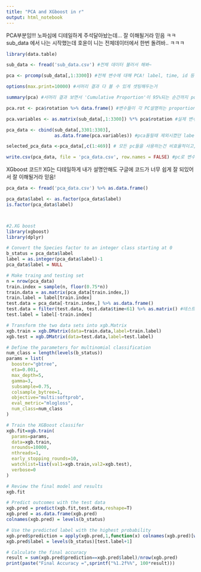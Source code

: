 ```yaml
---
title: "PCA and XGboost in r"
output: html_notebook
---
```



PCA부분임!!!
노파심에 디테일하게 주석달아놨는데... 잘 이해될거라 믿음 ㅋㅋ
sub_data 에서 나는 시작했는데 호윤이 니는 전체데이터에서 한번 돌려바.. ㅋㅋㅋ 
```r
library(data.table)

sub_data <- fread('sub_data.csv') #전체 데이터 불러서 해봐~

pca <- prcomp(sub_data[,1:3300]) #전체 변수에 대해 PCA! label, time, id 등 필요없는 칼럼은 인덱싱 제외하고.. 전체데이터에 하려면 1:3300 이거 변경해야될거임.

options(max.print=10000) #서머리 결과 다 볼 수 있게 셋팅해두는거

summary(pca) #서머리 결과 보면서 'Cumulative Proportion'이 95%되는 순간까지 pc성분 변수로 설정하는거 추천!

pca.rot <- pca$rotation %>% data.frame() #변수들이 각 PC설명하는 proportion을 나타내는 데이터프레임 뽑아두기.

pca.variables <- as.matrix(sub_data[,1:3300]) %*% pca$rotation #실제 변수들의 값과 pc를 설명하는 proportion 곱하기(행렬곱)

pca_data <- cbind(sub_data[,3301:3303], 
                  as.data.frame(pca.variables)) #pca돌릴때 제외시켰던 label, id, time 등 변수 다시 추가하기.

selected_pca_data <-pca_data[,c(1:469)] # 모든 pc들을 사용하는건 비효율적이고, 아까 앞에서 말했던처럼 'Cumulative Proportion'이 95%되는 순간까지의 pc성분에서 데이터 잘라주기.

write.csv(pca_data, file = 'pca_data.csv', row.names = FALSE) #pc로 변수화 시킨 데이터 프레임 저장 ㄱㄱ
```



XGboost 코드!!
XG는 디테일하게 내가 설명안해도 구글에 코드가 너무 쉽게 잘 되있어서 잘 이해될거라 믿음!
```r
pca_data <- fread('pca_data.csv') %>% as.data.frame()

pca_data$label <- as.factor(pca_data$label)
is.factor(pca_data$label)



#2.XG boost
library(xgboost)
library(dplyr)

# Convert the Species factor to an integer class starting at 0
b_status = pca_data$label
label = as.integer(pca_data$label)-1
pca_data$label = NULL

# Make traing and testing set
n = nrow(pca_data)
train.index = sample(n, floor(0.75*n))
train.data = as.matrix(pca_data[train.index,])
train.label = label[train.index]
test.data = pca_data[-train.index,] %>% as.data.frame()
test.data = filter(test.data, test.data$time<61) %>% as.matrix() #테스트셋은 60초 이하인 데이터로 만들어주기
test.label = label[-train.index]

# Transform the two data sets into xgb.Matrix
xgb.train = xgb.DMatrix(data=train.data,label=train.label)
xgb.test = xgb.DMatrix(data=test.data,label=test.label)

# Define the parameters for multinomial classification
num_class = length(levels(b_status))
params = list(
  booster="gbtree",
  eta=0.001,
  max_depth=5,
  gamma=3,
  subsample=0.75,
  colsample_bytree=1,
  objective="multi:softprob",
  eval_metric="mlogloss",
  num_class=num_class
)

# Train the XGBoost classifer
xgb.fit=xgb.train(
  params=params,
  data=xgb.train,
  nrounds=10000,
  nthreads=1,
  early_stopping_rounds=10,
  watchlist=list(val1=xgb.train,val2=xgb.test),
  verbose=0
)

# Review the final model and results
xgb.fit

# Predict outcomes with the test data
xgb.pred = predict(xgb.fit,test.data,reshape=T)
xgb.pred = as.data.frame(xgb.pred)
colnames(xgb.pred) = levels(b_status)

# Use the predicted label with the highest probability
xgb.pred$prediction = apply(xgb.pred,1,function(x) colnames(xgb.pred)[which.max(x)])
xgb.pred$label = levels(b_status)[test.label+1]

# Calculate the final accuracy
result = sum(xgb.pred$prediction==xgb.pred$label)/nrow(xgb.pred)
print(paste("Final Accuracy =",sprintf("%1.2f%%", 100*result)))
```

